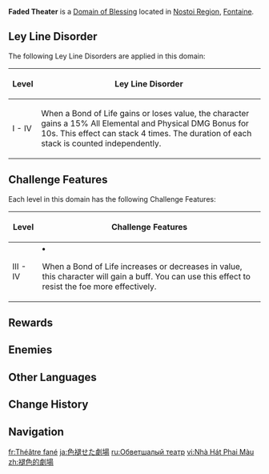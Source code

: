 {{Domain Infobox
|image        = Domain Faded Theater.png
|type         = Blessing
|description  = Under the direction of an [[Boethius|immortal musician]], a certain [[Golden Troupe (Faction)|ancient troupe]] once performed the elegies of an [[Remuria|ancient civilization]]. With the passage of time, the ancient plays became legend. Legend became myth. ...Until one day, by chance, it was deliberately picked up once more, and became the prelude to a [[Narzissenkreuz|new dream]].
|area         = Nostoi Region
|subarea      = Petrichor
|region       = Fontaine
|requiredAR   = 30/35/40/45
|recLevel     = 59/69/80/90
|recElements  = Pyro,Electro,Geo
}}
{{Description|The [[Sybilla|prophet]] and the [[Remus|ruler]], heroes and [[Scylla|fell dragons]], the grand opera of the [[Remuria|golden age]] once played out here.<br>Now, the only players left on the stage are [[Praetorian Golem|monsters]] of unknown provenance. You shall earn priceless Artifacts, if &mdash; and only if &mdash; you can defeat them.}}
'''Faded Theater''' is a [[Domain of Blessing]] located in [[Nostoi Region]], [[Fontaine]].

==Ley Line Disorder==
The following Ley Line Disorders are applied in this domain:
{| class="wikitable align-center"
!Level
!Ley Line Disorder
|-
!I - IV
|When a Bond of Life gains or loses value, the character gains a 15% All Elemental and Physical DMG Bonus for 10s. This effect can stack 4 times. The duration of each stack is counted independently.
|}

==Challenge Features==
Each level in this domain has the following Challenge Features:
{| class="wikitable"
!Level
!Challenge Features
|-
!III - IV
|<li>When a Bond of Life increases or decreases in value, this character will gain a buff. You can use this effect to resist the foe more effectively.</li>
|}

==Rewards==
{{Domain Levels/Blessing
|level=4
|sets=Brave Heart,Scholar,Unfinished Reverie,Fragment of Harmonic Whimsy
}}

==Enemies==
{{Domain Enemies
|domain      = Variation
|target1     = Defeat 15 opponent(s) within 300 second(s)
|enemies1    = Hydro Slime*4;Cryo Slime*4;Rock Shield Hilichurl Guard*4//Rock Shieldwall Mitachurl*1;Rock Shield Hilichurl Guard*2
|target2     = Defeat 10 opponent(s) within 300 second(s)
|enemies2    = Rock Shield Hilichurl Guard*4;Pyro Hilichurl Shooter*2//Rock Shieldwall Mitachurl*2;Pyro Hilichurl Shooter*2
|target3     = Defeat 5 opponent(s) within 300 second(s)
|enemies3    = Praetorian Golem*1//Praetorian Golem*1;Large Electro Slime*1;Large Cryo Slime*2
|target4     = Defeat 5 opponent(s) within 300 second(s)
|enemies4    = Rock Shieldwall Mitachurl*2//Praetorian Golem*3
}}
<!--
==Soundtracks==
{{Soundtracks by Category Table|type=domain}}
-->

==Other Languages==
{{Other Languages
|en      = Faded Theater
|zhs     = 褪色的剧场
|zhs_rm  = Tuìsè de Jùchǎng{{Assumed}}
|zht     = 褪色的劇場
|zht_rm  = Tùnsè de Jùchǎng{{Assumed}}
|zh_tl   = 
|ja      = 色褪せた劇場
|ja_rm   = Iro Aseta Gekijou
|ja_tl   = 
|ko      = 빛바랜 극장
|ko_tl   = 
|es      = Teatro Apagado
|es_tl   = Faded Theater
|fr      = Théâtre fané
|fr_tl   = Faded Theater
|ru      = Обветшалый театр
|ru_tl   = Dilapidated Theater
|th      = โรงละครที่ซีดจาง
|th_rm   = 
|th_tl   = 
|vi      = Nhà Hát Phai Màu
|vi_tl   = 
|de      = Verblassendes Theater
|de_tl   = Fading Theater
|id      = Faded Theater
|pt      = Teatro Desvanecido
|pt_tl   = 
|tr      = Solgun Tiyatro
|tr_tl   = 
|it      = Teatro Sbiadito
|it_tl   = 
}}

==Change History==
{{Change History|4.6}}
<!--
==References==
{{Reflist}}
-->
==Navigation==
{{Domain Navbox|permanent}}

[[fr:Théâtre fané]]
[[ja:色褪せた劇場]]
[[ru:Обветшалый театр]]
[[vi:Nhà Hát Phai Màu]]
[[zh:褪色的劇場]]